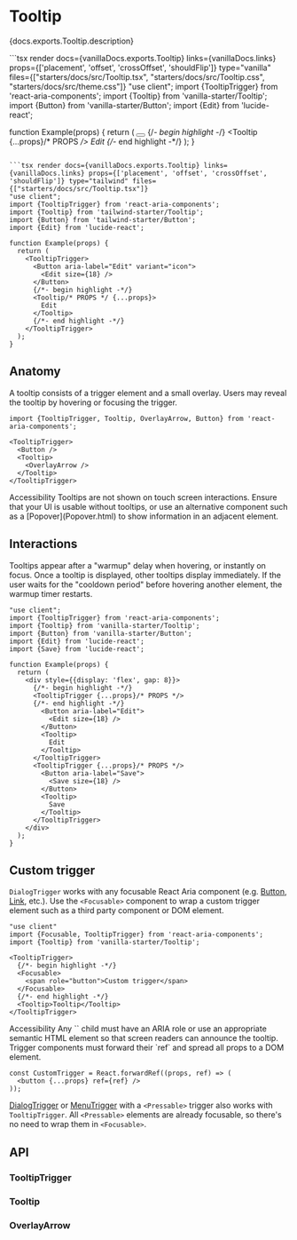 

# Tooltip

<PageDescription>{docs.exports.Tooltip.description}</PageDescription>

<ExampleSwitcher>
  ```tsx render docs={vanillaDocs.exports.Tooltip} links={vanillaDocs.links} props={['placement', 'offset', 'crossOffset', 'shouldFlip']}  type="vanilla" files={["starters/docs/src/Tooltip.tsx", "starters/docs/src/Tooltip.css", "starters/docs/src/theme.css"]}
  "use client";
  import {TooltipTrigger} from 'react-aria-components';
  import {Tooltip} from 'vanilla-starter/Tooltip';
  import {Button} from 'vanilla-starter/Button';
  import {Edit} from 'lucide-react';

  function Example(props) {
    return (
      <TooltipTrigger>
        <Button aria-label="Edit">
          <Edit size={18} />
        </Button>
        {/*- begin highlight -*/}
        <Tooltip {...props}/* PROPS */>
          Edit
        </Tooltip>
        {/*- end highlight -*/}
      </TooltipTrigger>
    );
  }
  ```

  ```tsx render docs={vanillaDocs.exports.Tooltip} links={vanillaDocs.links} props={['placement', 'offset', 'crossOffset', 'shouldFlip']} type="tailwind" files={["starters/docs/src/Tooltip.tsx"]}
  "use client";
  import {TooltipTrigger} from 'react-aria-components';
  import {Tooltip} from 'tailwind-starter/Tooltip';
  import {Button} from 'tailwind-starter/Button';
  import {Edit} from 'lucide-react';

  function Example(props) {
    return (
      <TooltipTrigger>
        <Button aria-label="Edit" variant="icon">
          <Edit size={18} />
        </Button>
        {/*- begin highlight -*/}
        <Tooltip/* PROPS */ {...props}>
          Edit
        </Tooltip>
        {/*- end highlight -*/}
      </TooltipTrigger>
    );
  }
  ```
</ExampleSwitcher>

## Anatomy

<Anatomy />

A tooltip consists of a trigger element and a small overlay. Users may reveal the tooltip by hovering or focusing the trigger.

```tsx
import {TooltipTrigger, Tooltip, OverlayArrow, Button} from 'react-aria-components';

<TooltipTrigger>
  <Button />
  <Tooltip>
    <OverlayArrow />
  </Tooltip>
</TooltipTrigger>
```

<InlineAlert variant="notice">
  <Heading>Accessibility</Heading>
  <Content>Tooltips are not shown on touch screen interactions. Ensure that your UI is usable without tooltips, or use an alternative component such as a [Popover](Popover.html) to show information in an adjacent element.</Content>
</InlineAlert>

## Interactions

Tooltips appear after a "warmup" delay when hovering, or instantly on focus. Once a tooltip is displayed, other tooltips display immediately. If the user waits for the "cooldown period" before hovering another element, the warmup timer restarts.

```tsx render docs={docs.exports.TooltipTrigger} links={docs.links} props={['trigger', 'delay', 'closeDelay', 'isDisabled']} type="vanilla"
"use client";
import {TooltipTrigger} from 'react-aria-components';
import {Tooltip} from 'vanilla-starter/Tooltip';
import {Button} from 'vanilla-starter/Button';
import {Edit} from 'lucide-react';
import {Save} from 'lucide-react';

function Example(props) {
  return (
    <div style={{display: 'flex', gap: 8}}>
      {/*- begin highlight -*/}
      <TooltipTrigger {...props}/* PROPS */>
      {/*- end highlight -*/}
        <Button aria-label="Edit">
          <Edit size={18} />
        </Button>
        <Tooltip>
          Edit
        </Tooltip>
      </TooltipTrigger>
      <TooltipTrigger {...props}/* PROPS */>
        <Button aria-label="Save">
          <Save size={18} />
        </Button>
        <Tooltip>
          Save
        </Tooltip>
      </TooltipTrigger>
    </div>
  );
}
```

## Custom trigger

`DialogTrigger` works with any focusable React Aria component (e.g. [Button](Button.html), [Link](Link.html), etc.). Use the `<Focusable>` component to wrap a custom trigger element such as a third party component or DOM element.

```tsx render
"use client"
import {Focusable, TooltipTrigger} from 'react-aria-components';
import {Tooltip} from 'vanilla-starter/Tooltip';

<TooltipTrigger>
  {/*- begin highlight -*/}
  <Focusable>
    <span role="button">Custom trigger</span>
  </Focusable>
  {/*- end highlight -*/}
  <Tooltip>Tooltip</Tooltip>
</TooltipTrigger>
```

<InlineAlert variant="notice">
  <Heading>Accessibility</Heading>
  <Content>Any `<Focusable>` child must have an ARIA role or use an appropriate semantic HTML element so that screen readers can announce the tooltip. Trigger components must forward their `ref` and spread all props to a DOM element.</Content>
</InlineAlert>

```tsx
const CustomTrigger = React.forwardRef((props, ref) => (
  <button {...props} ref={ref} />
));
```

[DialogTrigger](Dialog.html#custom-trigger) or [MenuTrigger](Menu.html#custom-trigger) with a `<Pressable>` trigger also works with `TooltipTrigger`. All `<Pressable>` elements are already focusable, so there's no need to wrap them in `<Focusable>`.

## API

### TooltipTrigger

<PropTable component={docs.exports.TooltipTrigger} links={docs.links} showDescription />

### Tooltip

<PropTable component={docs.exports.Tooltip} links={docs.links} showDescription />

<StateTable defaultClassName="react-aria-Tooltip" properties={docs.exports.TooltipRenderProps.properties} />

### OverlayArrow

<PropTable component={docs.exports.OverlayArrow} links={docs.links} showDescription />

<StateTable defaultClassName="react-aria-OverlayArrow" properties={docs.exports.OverlayArrowRenderProps.properties} />
